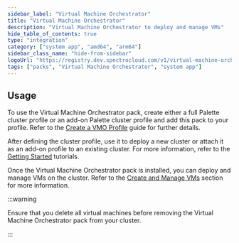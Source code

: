 ```yaml
---
sidebar_label: "Virtual Machine Orchestrator"
title: "Virtual Machine Orchestrator"
description: "Virtual Machine Orchestrator to deploy and manage VMs"
hide_table_of_contents: true
type: "integration"
category: ["system app", "amd64", "arm64"]
sidebar_class_name: "hide-from-sidebar"
logoUrl: "https://registry.dev.spectrocloud.com/v1/virtual-machine-orchestrator/blobs/sha256:705bce29a22c87a591bac03d036ce4cd2fab27fd95452af07ab88f3225af640b?type=image.webp"
tags: ["packs", "Virtual Machine Orchestrator", "system app"]
---
```


<RedirectPackPage packName="virtual-machine-orchestrator" />

## Usage

To use the Virtual Machine Orchestrator pack, create either a full Palette cluster profile or an add-on Palette cluster
profile and add this pack to your profile. Refer to the [Create a VMO Profile](../vm-management/create-vmo-profile.md)
guide for further details.

After defining the cluster profile, use it to deploy a new cluster or attach it as an add-on profile to an existing
cluster. For more information, refer to the [Getting Started](/getting-started/) tutorials.

Once the Virtual Machine Orchestrator pack is installed, you can deploy and manage VMs on the cluster. Refer to the
[Create and Manage VMs](../vm-management/create-manage-vm/create-manage-vm.md) section for more information.

:::warning

Ensure that you delete all virtual machines before removing the Virtual Machine Orchestrator pack from your cluster.

:::
